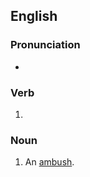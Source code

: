 ==English==

===Pronunciation===
* {{IPA|/ˈæm.bʊʃ.ɪŋ/|lang=en}}

===Verb===
{{head|en|verb form}}

# {{present participle of|ambush|lang=en|nocat=1}}

===Noun===
{{en-noun}}

# An [[ambush]].